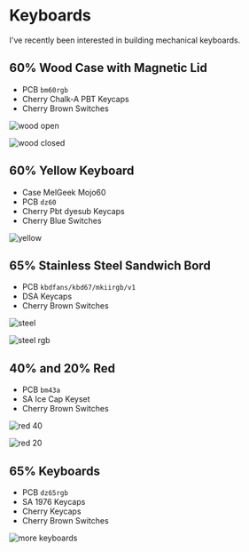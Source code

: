 # Keyboards

I've recently been interested in building mechanical keyboards.

## 60% Wood Case with Magnetic Lid

- PCB `bm60rgb`
- Cherry Chalk-A PBT Keycaps
- Cherry Brown Switches

![wood open](../images/keyboards/wood-open.jpeg)

![wood closed](../images/keyboards/wood-closed.jpeg)

## 60% Yellow Keyboard

- Case MelGeek Mojo60
- PCB `dz60`
- Cherry Pbt dyesub Keycaps
- Cherry Blue Switches

![yellow](../images/keyboards/yellow.jpeg)

## 65% Stainless Steel Sandwich Bord

- PCB `kbdfans/kbd67/mkiirgb/v1`
- DSA Keycaps
- Cherry Brown Switches

![steel](../images/keyboards/steel.jpeg)

![steel rgb](../images/keyboards/steel-rgb.jpeg)

## 40% and 20% Red

- PCB `bm43a`
- SA Ice Cap Keyset
- Cherry Brown Switches

![red 40](../images/keyboards/red-40.jpeg)

![red 20](../images/keyboards/red-20.jpeg)

## 65% Keyboards

- PCB `dz65rgb`
- SA 1976 Keycaps
- Cherry Keycaps
- Cherry Brown Switches

![more keyboards](../images/keyboards/1976.jpeg)
